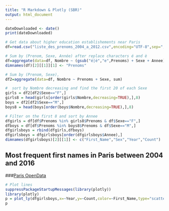 ```yaml
---
title: "R Markdown & Plotly (SBR)"
output: html_document
---
```


```r
dateDownloaded <- date()
print(dateDownloaded)

# Get data about higher education establishements near Paris
df=read.csv("liste_des_prenoms_2004_a_2012.csv",encoding="UTF-8",sep=";",stringsAsFactor=FALSE)

# Sum by (Prenom, Sexe, Année) after replace characters é and è
df=aggregate(data=df, Nombre ~ (gsub("é|è","e",Prenoms) + Sexe + Annee), sum)
dimnames(df)[2][[1]][1] <- "Prenoms"

# Sum by (Prenom, Sexe),
df2=aggregate(data=df, Nombre ~ Prenoms + Sexe, sum)

#  sort by Nombre decreasing and find the first 20 of each Sexe
girls = df2[df2$Sexe=="F",]
girls8 = head(girls[order(girls$Nombre,decreasing=TRUE),],8)
boys = df2[df2$Sexe=="M",]
boys8 = head(boys[order(boys$Nombre,decreasing=TRUE),],8)

# Filter on the first 8 and sort by Annee
dfgirls = df[df$Prenoms %in% girls8$Prenoms & df$Sexe=="F",]
dfboys = df[df$Prenoms %in% boys8$Prenoms & df$Sexe=="M",]
dfgirlsboys = rbind(dfgirls,dfboys)
dfgirlsboys = dfgirlsboys[order(dfgirlsboys$Annee),]
dimnames(dfgirlsboys)[2][[1]] <- c("First_Name","Sex","Year","Count")
```

## Most frequent first names in Paris between 2004 and 2016
###[Paris OpenData](https://opendata.paris.fr)

```r
# Plot lines
suppressPackageStartupMessages(library(plotly))
library(plotly)
p = plot_ly(dfgirlsboys,x=~Year,y=~Count,color=~First_Name,type="scatter",mode="lines",linetype=~Sex)
p
```
